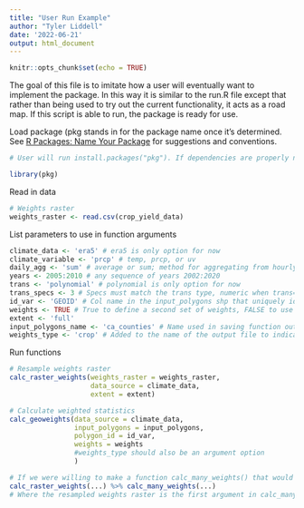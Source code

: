 ```yaml
---
title: "User Run Example"
author: "Tyler Liddell"
date: '2022-06-21'
output: html_document
---
```


```r
knitr::opts_chunk$set(echo = TRUE)
```

The goal of this file is to imitate how a user will eventually want to implement the package. In this way it is similar to the run.R file except that rather than being used to try out the current functionality, it acts as a road map. If this script is able to run, the package is ready for use. 

Load package (pkg stands in for the package name once it's determined. See [R Packages: Name Your Package](https://r-pkgs.org/workflows101.html#naming) for suggestions and conventions.
```r
# User will run install.packages("pkg"). If dependencies are properly noted in the DESCRIPTION file under Imports:, this should also install them. Note that this logic does not apply to the next line, library(pkg) only attaches pkg. Best practice is to always call functions from dependencies using package::function() syntax. There are, however, ways around this

library(pkg)
```

Read in data
```r
# Weights raster
weights_raster <- read.csv(crop_yield_data)

```

List parameters to use in function arguments
```r
climate_data <- 'era5' # era5 is only option for now
climate_variable <- 'prcp' # temp, prcp, or uv
daily_agg <- 'sum' # average or sum; method for aggregating from hourly to daily 
years <- 2005:2010 # any sequence of years 2002:2020
trans <- 'polynomial' # polynomial is only option for now
trans_specs <- 3 # Specs must match the trans type, numeric when trans=polynomial
id_var <- 'GEOID' # Col name in the input_polygons shp that uniquely identifies each polygon 
weights <- TRUE # True to define a second set of weights, FALSE to use only area weights
extent <- 'full'
input_polygons_name <- 'ca_counties' # Name used in saving function outputs; should relate to the polygons used
weights_type <- 'crop' # Added to the name of the output file to indicate what secondary weights are used =
```


Run functions
```r
# Resample weights raster
calc_raster_weights(weights_raster = weights_raster,
                    data_source = climate_data,
                    extent = extent)

# Calculate weighted statistics
calc_geoweights(data_source = climate_data,
                input_polygons = input_polygons,
                polygon_id = id_var,
                weights = weights
                #weights_type should also be an argument option
                )

# If we were willing to make a function calc_many_weights() that would be used instead of setting weights = true, we could have something like this
calc_raster_weights(...) %>% calc_many_weights(...)
# Where the resampled weights raster is the first argument in calc_many_weights() and so can be piped in
```

